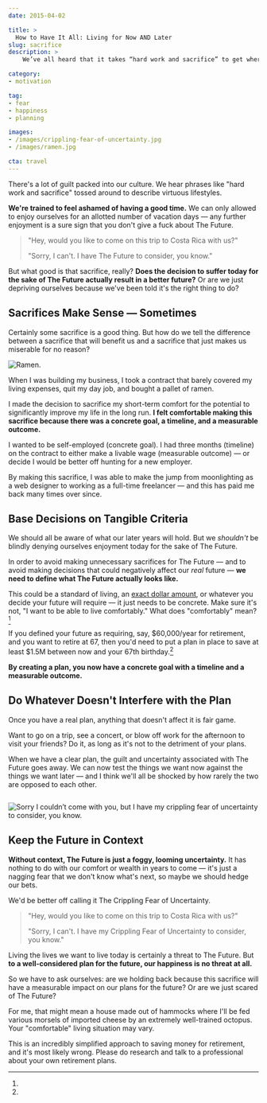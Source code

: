 ```yaml
---
date: 2015-04-02

title: >
  How to Have It All: Living for Now AND Later
slug: sacrifice
description: >
    We’ve all heard that it takes “hard work and sacrifice” to get where we want to go. But do our sacrifices actually get us closer to what we want in life?

category:
- motivation

tag:
- fear
- happiness
- planning

images:
- /images/crippling-fear-of-uncertainty.jpg
- /images/ramen.jpg

cta: travel
---
```



There's a lot of guilt packed into our culture. We hear phrases like "hard work
and sacrifice" tossed around to describe virtuous lifestyles.

**We're trained to feel ashamed of having a good time.** We can only allowed to
enjoy ourselves for an allotted number of vacation days — any further enjoyment
is a sure sign that you don't give a fuck about The Future.

> "Hey, would you like to come on this trip to Costa Rica with us?"
>
> "Sorry, I can't. I have The Future to consider, you know."

But what good is that sacrifice, really? **Does the decision to suffer today for the sake of The Future actually result in a better future?** Or are we just depriving ourselves because we've been told it's the right thing to do?

## Sacrifices Make Sense — Sometimes

Certainly some sacrifice is a good thing. But how do we tell the difference between a sacrifice that will benefit us and a sacrifice that just makes us miserable for no reason?

<Image align="right" caption="#thestruggleisreal">

  ![Ramen.](images/ramen.jpg)

</Image>

When I was building my business, I took a contract that barely covered my living expenses, quit my day job, and bought a pallet of ramen.

I made the decision to sacrifice my short-term comfort for the potential to significantly improve my life in the long run. **I felt comfortable making this sacrifice because there was a concrete goal, a timeline, and a measurable outcome.**

I wanted to be self-employed (concrete goal). I had three months (timeline) on the contract to either make a livable wage (measurable outcome) — or decide I would be better off hunting for a new employer.

By making this sacrifice, I was able to make the jump from moonlighting as a web designer to working as a full-time freelancer — and this has paid me back many times over since.

## Base Decisions on Tangible Criteria

We should all be aware of what our later years will hold. But we _shouldn't_ be blindly denying ourselves enjoyment today for the sake of The Future.

In order to avoid making unnecessary sacrifices for The Future — and to avoid making decisions that could negatively affect our _real_ future — **we need to define what The Future actually looks like.**

This could be a standard of living, an [exact dollar amount][1], or whatever you decide your future will require — it just needs to be concrete. Make sure it's not, "I want to be able to live comfortably." What does "comfortably"
mean?[^comfort]

If you defined your future as requiring, say, $60,000/year for retirement, and you want to retire at 67, then you'd need to put a plan in place to save at least $1.5M between now and your 67th birthday.[^simplified]

**By creating a plan, you now have a concrete goal with a timeline and a measurable outcome.**

## Do Whatever Doesn't Interfere with the Plan

Once you have a real plan, anything that doesn't affect it is fair game.

Want to go on a trip, see a concert, or blow off work for the afternoon to visit your friends? Do it, as long as it's not to the detriment of your plans.

When we have a clear plan, the guilt and uncertainty associated with The Future goes away. We can now test the things we want now against the things we want later — and I think we'll all be shocked by how rarely the two are opposed to each other.

<Image caption="This is what we’re saying when we turn down the things we want “for The Future”.">

  ![Sorry I couldn’t come with you, but I have my crippling fear of uncertainty to consider, you know.](images/crippling-fear-of-uncertainty.jpg)

</Image>

## Keep the Future in Context

**Without context, The Future is just a foggy, looming uncertainty.** It has nothing to do with our comfort or wealth in years to come — it's just a nagging fear that we don't know what's next, so maybe we should hedge our bets.

We'd be better off calling it The Crippling Fear of Uncertainty.

> "Hey, would you like to come on this trip to Costa Rica with us?"
>
> "Sorry, I can't. I have my Crippling Fear of Uncertainty to consider, you
> know."

Living the lives we want to live today is certainly a threat to The Future. But **to a well-considered plan for the future, our happiness is no threat at all.**

So we have to ask ourselves: are we holding back because this sacrifice will have a measurable impact on our plans for the future? Or are we just scared of The Future?

[^comfort]:
  For me, that might mean a house made out of hammocks where I'll be fed various morsels of imported cheese by an extremely well-trained octopus. Your "comfortable" living situation may vary.

[^simplified]:
  This is an incredibly simplified approach to saving money for retirement, and it's most likely wrong. Please do research and talk to a professional about your own retirement plans.

[1]: http://money.cnn.com/calculator/retirement/retirement-need/
